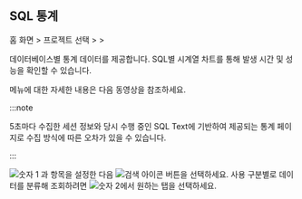 ## SQL 통계

홈 화면 &gt; 프로젝트 선택 &gt; <Cmdname sid="reportStat" className="uitext" /> > <Cmdname sid="statistics_sql" className="uitext" />

데이터베이스별 통계 데이터를 제공합니다. SQL별 시계열 차트를 통해 발생 시간 및 성능을 확인할 수 있습니다. 

<Cmdname sid="statistics_sql" className="uitext" /> 메뉴에 대한 자세한 내용은 다음 동영상을 참조하세요.

<Youtube ko="lt_R3SeTbOc" en="lt_R3SeTbOc" ja="lt_R3SeTbOc" />

:::note

5초마다 수집한 세션 정보와 당시 수행 중인 SQL Text에 기반하여 제공되는 통계 페이지로 수집 방식에 따른 오차가 있을 수 있습니다.

:::

<Xclude product="tibero"><ImgLang img="db-stat.png" desc="SQL 통계" /></Xclude>

<InDoc product="tibero"><ImgLang img="db-stat-tibero.png" desc="SQL 통계" /></InDoc>

![숫자 1](/img/number-01.png) <Cmdname sid="time" className="uitext" />과 <Cmdname sid="instance" className="uitext" /> 항목을 설정한 다음 ![검색 아이콘](/img/ico-btn-search.png) 버튼을 선택하세요. 사용 구분별로 데이터를 분류해 조회하려면 ![숫자 2](/img/number-02.png)에서 원하는 탭을 선택하세요.